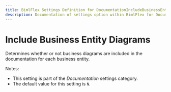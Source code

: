 ```yaml
---
title: BimlFlex Settings Definition for DocumentationIncludeBusinessEntityDiagrams
description: Documentation of settings option within BimlFlex for DocumentationIncludeBusinessEntityDiagrams
---
```

<head>
  <meta name="varigenceProduct" content="BimlFlex"></meta>
  <meta name="varigenceArticleType" content="Reference"></meta>
</head>

# Include Business Entity Diagrams

Determines whether or not business diagrams are included in the documentation for each business entity.

Notes:

* This setting is part of the *Documentation* settings category.
* The default value for this setting is `N`.
